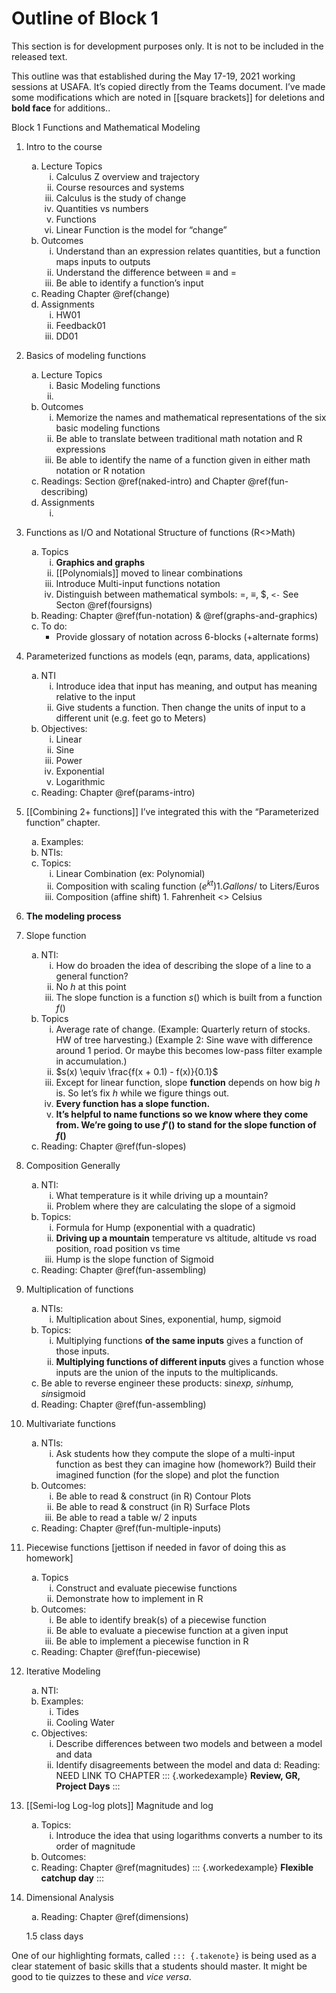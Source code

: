 # Outline of Block 1 {.unnumbered}

::: {.todo}
This section is for development purposes only. It is not to be included in the released text.
:::

This outline was that established during the May 17-19, 2021 working sessions at USAFA. It's copied directly from the Teams document. I've made some modifications which are noted in [[square brackets]] for deletions and **bold face** for additions..

Block 1 Functions and Mathematical Modeling

1. Intro to the course
    a. Lecture Topics
        i. Calculus Z overview and trajectory
        i. Course resources and systems
        i. Calculus is the study of change
        i. Quantities vs numbers
        i. Functions
        i. Linear Function is the model for “change”
    a. Outcomes
        i. Understand than an expression relates quantities, but a function maps inputs to outputs
        i. Understand the difference between $\equiv$ and $=$
        i. Be able to identify a function's input
    a. Reading Chapter \@ref(change)
    a. Assignments
        i. HW01
        i. Feedback01
        i. DD01

2. Basics of modeling functions
    a. Lecture Topics
        i. Basic Modeling functions
        i. 
    a. Outcomes
        i. Memorize the names and mathematical representations of the six basic modeling functions
        i. Be able to translate between traditional math notation and R expressions
        i. Be able to identify the name of a function given in either math notation or R notation
    a. Readings: Section \@ref(naked-intro) and Chapter \@ref(fun-describing)
    a. Assignments
        i. 

3. Functions as I/O and Notational Structure of functions (R<>Math)
    a. Topics
        i. **Graphics and graphs** 
        i. [[Polynomials]] moved to linear combinations
        #. Introduce Multi-input functions notation
        #. Distinguish between mathematical symbols: $=$, $\equiv$, \rightarrow$, `<-` See Secton \@ref(foursigns)
    b. Reading: Chapter \@ref(fun-notation) & \@ref(graphs-and-graphics)
    c. To do:
        - Provide glossary of notation across 6-blocks (+alternate forms)

4. Parameterized functions as models (eqn, params, data, applications)
    a. NTI
        i. Introduce idea that input has meaning, and output has meaning relative to the input
        ii. Give students a function. Then change the units of input to a different unit (e.g. feet go to Meters)
    b. Objectives:
        i. Linear
        i. Sine
        i. Power
        i. Exponential
        i. Logarithmic
    c. Reading: Chapter \@ref(params-intro)

5. [[Combining 2+ functions]] I've integrated this with the "Parameterized function" chapter.
    a. Examples:
    b. NTIs:
    c. Topics:
        i. Linear Combination (ex: Polynomial)
        ii. Composition with scaling function ($e^{kt})
            1. Gallons/$ to Liters/Euros
        iii. Composition (affine shift)
            1. Fahrenheit <> Celsius

6. **The modeling process**

6. Slope function
    a. NTI:
        i. How do broaden the idea of describing the slope of a line to a general function?
        ii. No $h$ at this point
        iii. The slope function is a function $s()$  which is built from a function $f()$
    b. Topics
        i. Average rate of change.  (Example: Quarterly return of stocks. HW of tree harvesting.) (Example 2: Sine wave with difference around 1 period. Or maybe this becomes low-pass filter example in accumulation.)
        i. $s(x) \equiv \frac{f(x + 0.1) - f(x)}{0.1}$
        ii. Except for linear function, slope **function** depends on how big $h$ is. So let's fix $h$ while we figure things out.
        ii. **Every function has a slope function.**
        iii. **It's helpful to name functions so we know where they come from. We're going to use $f'()$ to stand for the slope function of $f()$**
    c. Reading: Chapter \@ref(fun-slopes)

7. Composition Generally
    a. NTI:
        i. What temperature is it while driving up a mountain?
        ii. Problem where they are calculating the slope of a sigmoid
    b. Topics:
        i. Formula for Hump (exponential with a quadratic)
        ii. **Driving up a mountain** temperature vs altitude, altitude vs road position, road position vs time
        iii. Hump is the slope function of Sigmoid 
    c. Reading: Chapter \@ref(fun-assembling)

8. Multiplication of functions
    a. NTIs:
        i. Multiplication about Sines, exponential, hump, sigmoid
    b. Topics:
        i. Multiplying functions **of the same inputs** gives a function of those inputs.
        ii. **Multiplying functions of different inputs** gives a function whose inputs are the union of the inputs to the multiplicands.
    c. Be able to reverse engineer these products: sin*exp, sin*hump*, sin*sigmoid
    d. Reading: Chapter \@ref(fun-assembling)

9. Multivariate functions
    a. NTIs:
        i. Ask students how they compute the slope of a multi-input function as best they can imagine how (homework?) Build their imagined function (for the slope) and plot the function
    b. Outcomes:
        i. Be able to read & construct (in R) Contour Plots
        ii. Be able to read & construct (in R) Surface Plots
        iii. Be able to read a table w/ 2 inputs
    c. Reading: Chapter \@ref(fun-multiple-inputs)
    
10. Piecewise functions [jettison if needed in favor of doing this as homework]
    a. Topics
        i. Construct and evaluate piecewise functions
        ii. Demonstrate how to implement in R
    b. Outcomes:
        i. Be able to identify break(s) of a piecewise function
        i. Be able to evaluate a piecewise function at a given input
        i. Be able to implement a piecewise function in R
    c. Reading: Chapter \@ref(fun-piecewise)

11. Iterative Modeling
    a. NTI:
    b. Examples:
        i. Tides
        ii. Cooling Water
    c. Objectives:
        i. Describe differences between two models and between a model and data
        ii. Identify disagreements between the model and data
    d: Reading: NEED LINK TO CHAPTER
::: {.workedexample}
**Review, GR, Project Days**
:::

12. [[Semi-log Log-log plots]] Magnitude and log
    a. Topics:
        i. Introduce the idea that using logarithms converts a number to its order of magnitude
    b. Outcomes:
    c. Reading: Chapter \@ref(magnitudes)
::: {.workedexample}
**Flexible catchup day**
:::

13. Dimensional Analysis 
    a. Reading: Chapter \@ref(dimensions)
    
    1.5 class days

::: {.takenote}
One of our highlighting formats, called `::: {.takenote}` is being used as a clear statement of basic skills that a students should master. It might be good to tie quizzes to these and *vice versa*.
:::
